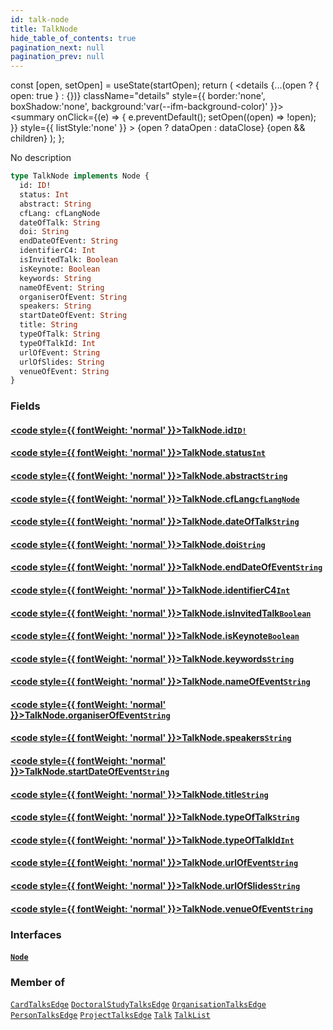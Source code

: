 ```yaml
---
id: talk-node
title: TalkNode
hide_table_of_contents: true
pagination_next: null
pagination_prev: null
---
```







  const [open, setOpen] = useState(startOpen);
  return (
    <details {...(open ? { open: true } : {})} className="details" style={{ border:'none', boxShadow:'none', background:'var(--ifm-background-color)' }}>
      <summary
        onClick={(e) => {
          e.preventDefault();
          setOpen((open) => !open);
        }}
        style={{ listStyle:'none' }}
      >
      {open ? dataOpen : dataClose}
      </summary>
      {open && children}
    </details>
  );
};




No description


```graphql
type TalkNode implements Node {
  id: ID!
  status: Int
  abstract: String
  cfLang: cfLangNode
  dateOfTalk: String
  doi: String
  endDateOfEvent: String
  identifierC4: Int
  isInvitedTalk: Boolean
  isKeynote: Boolean
  keywords: String
  nameOfEvent: String
  organiserOfEvent: String
  speakers: String
  startDateOfEvent: String
  title: String
  typeOfTalk: String
  typeOfTalkId: Int
  urlOfEvent: String
  urlOfSlides: String
  venueOfEvent: String
}
```




### Fields

#### [<code style={{ fontWeight: 'normal' }}>TalkNode.<b>id</b></code>](#)<Bullet />[`ID!`](/cris/scalars/id) <Badge class="secondary" text="non-null"/> <Badge class="secondary" text="scalar"/>
> 
> 

#### [<code style={{ fontWeight: 'normal' }}>TalkNode.<b>status</b></code>](#)<Bullet />[`Int`](/cris/scalars/int) <Badge class="secondary" text="scalar"/>
> 
> 

#### [<code style={{ fontWeight: 'normal' }}>TalkNode.<b>abstract</b></code>](#)<Bullet />[`String`](/cris/scalars/string) <Badge class="secondary" text="scalar"/>
> 
> 

#### [<code style={{ fontWeight: 'normal' }}>TalkNode.<b>cfLang</b></code>](#)<Bullet />[`cfLangNode`](/cris/objects/cf-lang-node) <Badge class="secondary" text="object"/>
> 
> 

#### [<code style={{ fontWeight: 'normal' }}>TalkNode.<b>dateOfTalk</b></code>](#)<Bullet />[`String`](/cris/scalars/string) <Badge class="secondary" text="scalar"/>
> 
> 

#### [<code style={{ fontWeight: 'normal' }}>TalkNode.<b>doi</b></code>](#)<Bullet />[`String`](/cris/scalars/string) <Badge class="secondary" text="scalar"/>
> 
> 

#### [<code style={{ fontWeight: 'normal' }}>TalkNode.<b>endDateOfEvent</b></code>](#)<Bullet />[`String`](/cris/scalars/string) <Badge class="secondary" text="scalar"/>
> 
> 

#### [<code style={{ fontWeight: 'normal' }}>TalkNode.<b>identifierC4</b></code>](#)<Bullet />[`Int`](/cris/scalars/int) <Badge class="secondary" text="scalar"/>
> 
> 

#### [<code style={{ fontWeight: 'normal' }}>TalkNode.<b>isInvitedTalk</b></code>](#)<Bullet />[`Boolean`](/cris/scalars/boolean) <Badge class="secondary" text="scalar"/>
> 
> 

#### [<code style={{ fontWeight: 'normal' }}>TalkNode.<b>isKeynote</b></code>](#)<Bullet />[`Boolean`](/cris/scalars/boolean) <Badge class="secondary" text="scalar"/>
> 
> 

#### [<code style={{ fontWeight: 'normal' }}>TalkNode.<b>keywords</b></code>](#)<Bullet />[`String`](/cris/scalars/string) <Badge class="secondary" text="scalar"/>
> 
> 

#### [<code style={{ fontWeight: 'normal' }}>TalkNode.<b>nameOfEvent</b></code>](#)<Bullet />[`String`](/cris/scalars/string) <Badge class="secondary" text="scalar"/>
> 
> 

#### [<code style={{ fontWeight: 'normal' }}>TalkNode.<b>organiserOfEvent</b></code>](#)<Bullet />[`String`](/cris/scalars/string) <Badge class="secondary" text="scalar"/>
> 
> 

#### [<code style={{ fontWeight: 'normal' }}>TalkNode.<b>speakers</b></code>](#)<Bullet />[`String`](/cris/scalars/string) <Badge class="secondary" text="scalar"/>
> 
> 

#### [<code style={{ fontWeight: 'normal' }}>TalkNode.<b>startDateOfEvent</b></code>](#)<Bullet />[`String`](/cris/scalars/string) <Badge class="secondary" text="scalar"/>
> 
> 

#### [<code style={{ fontWeight: 'normal' }}>TalkNode.<b>title</b></code>](#)<Bullet />[`String`](/cris/scalars/string) <Badge class="secondary" text="scalar"/>
> 
> 

#### [<code style={{ fontWeight: 'normal' }}>TalkNode.<b>typeOfTalk</b></code>](#)<Bullet />[`String`](/cris/scalars/string) <Badge class="secondary" text="scalar"/>
> 
> 

#### [<code style={{ fontWeight: 'normal' }}>TalkNode.<b>typeOfTalkId</b></code>](#)<Bullet />[`Int`](/cris/scalars/int) <Badge class="secondary" text="scalar"/>
> 
> 

#### [<code style={{ fontWeight: 'normal' }}>TalkNode.<b>urlOfEvent</b></code>](#)<Bullet />[`String`](/cris/scalars/string) <Badge class="secondary" text="scalar"/>
> 
> 

#### [<code style={{ fontWeight: 'normal' }}>TalkNode.<b>urlOfSlides</b></code>](#)<Bullet />[`String`](/cris/scalars/string) <Badge class="secondary" text="scalar"/>
> 
> 

#### [<code style={{ fontWeight: 'normal' }}>TalkNode.<b>venueOfEvent</b></code>](#)<Bullet />[`String`](/cris/scalars/string) <Badge class="secondary" text="scalar"/>
> 
> 

### Interfaces

#### [`Node`](/cris/interfaces/node) <Badge class="secondary" text="interface"/>
> 
> 



### Member of

[`CardTalksEdge`](/cris/objects/card-talks-edge)  <Badge class="secondary" text="object"/><Bullet />[`DoctoralStudyTalksEdge`](/cris/objects/doctoral-study-talks-edge)  <Badge class="secondary" text="object"/><Bullet />[`OrganisationTalksEdge`](/cris/objects/organisation-talks-edge)  <Badge class="secondary" text="object"/><Bullet />[`PersonTalksEdge`](/cris/objects/person-talks-edge)  <Badge class="secondary" text="object"/><Bullet />[`ProjectTalksEdge`](/cris/objects/project-talks-edge)  <Badge class="secondary" text="object"/><Bullet />[`Talk`](/cris/objects/talk)  <Badge class="secondary" text="object"/><Bullet />[`TalkList`](/cris/objects/talk-list)  <Badge class="secondary" text="object"/>

